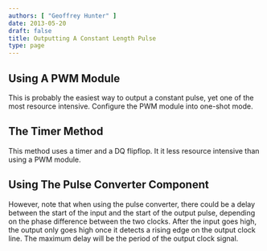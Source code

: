 ```yaml
---
authors: [ "Geoffrey Hunter" ]
date: 2013-05-20
draft: false
title: Outputting A Constant Length Pulse
type: page
---
```



## Using A PWM Module

This is probably the easiest way to output a constant pulse, yet one of the most resource intensive. Configure the PWM module into one-shot mode.

## The Timer Method

This method uses a timer and a DQ flipflop. It it less resource intensive than using a PWM module.

## Using The Pulse Converter Component

However, note that when using the pulse converter, there could be a delay between the start of the input and the start of the output pulse, depending on the phase difference between the two clocks. After the input goes high, the output only goes high once it detects a rising edge on the output clock line. The maximum delay will be the period of the output clock signal.
